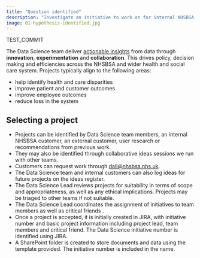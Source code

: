 ```yaml
---
title: "Question identified"
description: "Investigate an initiative to work on for internal NHSBSA customer, or an external customer."
image: 01-hypothesis-identified.jpg
---
```


TEST_COMMIT

The Data Science team deliver [actionable insights](https://www.nhsbsa.nhs.uk/data-science-projects) from data through **innovation**, **experimentation** and **collaboration**. This drives policy, decision making and efficiencies across the NHSBSA and wider health and social care system. Projects typically align to the following areas:

-	help identify health and care disparities
-	improve patient and customer outcomes 
-	improve employee outcomes
-	reduce loss in the system

## Selecting a project

- Projects can be identified by Data Science  team members, an internal NHSBSA customer, an external customer, user research or recommendations from previous work. 
-	They may also be identified through collaborative ideas sessions we run with other teams.
- Customers can request work through [dall@nhsbsa.nhs.uk](mailto:dall@nhsbsa.nhs.uk).
-	The Data Science team and internal customers can also log ideas for future projects on the ideas register.
-	The Data Science Lead reviews projects for suitability in terms of scope and appropriateness, as well as any ethical implications. Projects may be triaged to other teams if not suitable.
-	The Data Science Lead coordinates the assignment of initiatives to team members as well as critical friends .
-	Once a project is accepted, it is initially created in JIRA, with initiative number and basic project information including project lead, team members and critical friend. The Data Science initiative number is identified using JIRA. 
-	A SharePoint folder is created to store documents and data  using the template provided. The initiative number is included in the name. 

